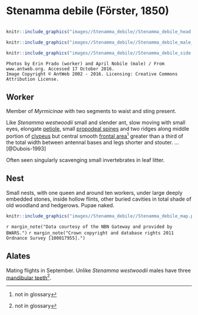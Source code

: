# **Stenamma debile** (Förster, 1850)

```marginfigure
```

```r
knitr::include_graphics("images//Stenamma_debile//Stenamma_debile_head.jpg")
```

```r
knitr::include_graphics("images//Stenamma_debile//Stenamma_debile_male_head.jpg")
```

```r
knitr::include_graphics("images//Stenamma_debile//Stenamma_debile_side.jpg")
```
```block
Photos by Erin Prado (worker) and April Nobile (male) / From www.antweb.org. Accessed 17 October 2016.
Image Copyright © AntWeb 2002 - 2016. Licensing: Creative Commons Attribution License.
```

## Worker
Member of *Myrmicinae* with two segments to waist and sting present.

Like *Stenamma westwoodii* small and slender ant, slow moving with small eyes, elongate [petiole](#glossary), small [propodeal spines](#glossary) and two ridges along middle portion of [clypeus](#glossary) but central smooth [frontal area](#glossary)^[not in glossary] greater than a third of the total width between antennal bases and legs shorter and stouter. ... [@Dubois-1993]

Often seen singularly scavenging small invertebrates in leaf litter.

## Nest
Small nests, with one queen and around ten workers, under large deeply embedded stones, inside hollow flints, other buried cavities in total shade of old woodland and hedgerows. Pupae naked.

```r
knitr::include_graphics("images//Stenamma_debile//Stenamma_debile_map.png")
```
`r margin_note("Data courtesy of the NBN Gateway and provided by BWARS.")`
`r margin_note("Crown copyright and database rights 2011 Ordnance Survey [100017955].")`

## Alates
Mating flights in September. Unlike *Stenamma westwoodii* males have three [mandibular teeth](#glossary)^[not in glossary].

\pagebreak